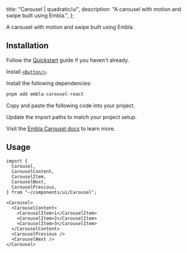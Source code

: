 
  title: "Carousel | quadratic/ui",
  description: "A carousel with motion and swipe built using Embla.",
};

<Title>Carousel</Title>
<Description>A carousel with motion and swipe built using Embla.</Description>
<ComponentPreview id="carousel" />

## Installation
<Steps>

<StepTitle>Follow the [Quickstart](/docs/getting-started/guides/quickstart) guide if you haven't already.</StepTitle>

<StepTitle>Install [`<Button/>`](/docs/components/primitives/button#installation).</StepTitle>

<StepTitle>Install the following dependencies:</StepTitle>
<StepContent>
```bash
pnpm add embla-carousel-react
```
</StepContent>

<StepTitle>Copy and paste the following code into your project.</StepTitle>
<StepContent>
<FileSource id="carousel" />
</StepContent>

<StepTitle>Update the import paths to match your project setup.</StepTitle>

<StepTitle>Visit the [Embla Carousel docs](https://www.embla-carousel.com/get-started/react/) to learn more.</StepTitle>

</Steps>

## Usage
```tsx
import {
  Carousel,
  CarouselContent,
  CarouselItem,
  CarouselNext,
  CarouselPrevious,
} from "~/components/ui/Carousel";
```

```tsx
<Carousel>
  <CarouselContent>
    <CarouselItem>1</CarouselItem>
    <CarouselItem>2</CarouselItem>
    <CarouselItem>3</CarouselItem>
  </CarouselContent>
  <CarouselPrevious />
  <CarouselNext />
</Carousel>
```

<Footer previousLabel="Card" previousHref="/docs/components/patterns/card" nextLabel="Checkbox" nextHref="/docs/components/patterns/checkbox" />
